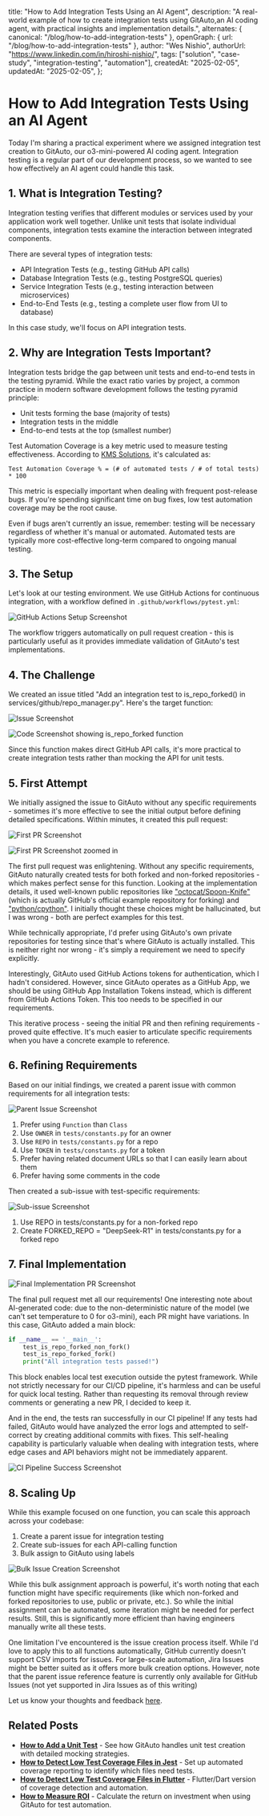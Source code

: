   title: "How to Add Integration Tests Using an AI Agent",
  description:
    "A real-world example of how to create integration tests using GitAuto,an AI coding agent, with practical insights and implementation details.",
  alternates: { canonical: "/blog/how-to-add-integration-tests" },
  openGraph: { url: "/blog/how-to-add-integration-tests" },
  author: "Wes Nishio",
  authorUrl: "https://www.linkedin.com/in/hiroshi-nishio/",
  tags: ["solution", "case-study", "integration-testing", "automation"],
  createdAt: "2025-02-05",
  updatedAt: "2025-02-05",
};

# How to Add Integration Tests Using an AI Agent

Today I'm sharing a practical experiment where we assigned integration test creation to GitAuto, our o3-mini-powered AI coding agent. Integration testing is a regular part of our development process, so we wanted to see how effectively an AI agent could handle this task.

## 1. What is Integration Testing?

Integration testing verifies that different modules or services used by your application work well together. Unlike unit tests that isolate individual components, integration tests examine the interaction between integrated components.

There are several types of integration tests:

- API Integration Tests (e.g., testing GitHub API calls)
- Database Integration Tests (e.g., testing PostgreSQL queries)
- Service Integration Tests (e.g., testing interaction between microservices)
- End-to-End Tests (e.g., testing a complete user flow from UI to database)

In this case study, we'll focus on API integration tests.

## 2. Why are Integration Tests Important?

Integration tests bridge the gap between unit tests and end-to-end tests in the testing pyramid. While the exact ratio varies by project, a common practice in modern software development follows the testing pyramid principle:

- Unit tests forming the base (majority of tests)
- Integration tests in the middle
- End-to-end tests at the top (smallest number)

Test Automation Coverage is a key metric used to measure testing effectiveness. According to [KMS Solutions](https://kms-solutions.asia/blogs/top-8-key-metrics-for-test-automation), it's calculated as:

```
Test Automation Coverage % = (# of automated tests / # of total tests) * 100
```

This metric is especially important when dealing with frequent post-release bugs. If you're spending significant time on bug fixes, low test automation coverage may be the root cause.

Even if bugs aren't currently an issue, remember: testing will be necessary regardless of whether it's manual or automated. Automated tests are typically more cost-effective long-term compared to ongoing manual testing.

## 3. The Setup

Let's look at our testing environment. We use GitHub Actions for continuous integration, with a workflow defined in `.github/workflows/pytest.yml`:

![GitHub Actions Setup Screenshot](/blog/how-to-add-integration-tests/step3-1.png)

The workflow triggers automatically on pull request creation - this is particularly useful as it provides immediate validation of GitAuto's test implementations.

## 4. The Challenge

We created an issue titled "Add an integration test to is_repo_forked() in services/github/repo_manager.py". Here's the target function:

![Issue Screenshot](/blog/how-to-add-integration-tests/step4-1.png)

![Code Screenshot showing is_repo_forked function](/blog/how-to-add-integration-tests/step4-2.png)

Since this function makes direct GitHub API calls, it's more practical to create integration tests rather than mocking the API for unit tests.

## 5. First Attempt

We initially assigned the issue to GitAuto without any specific requirements - sometimes it's more effective to see the initial output before defining detailed specifications. Within minutes, it created this pull request:

![First PR Screenshot](/blog/how-to-add-integration-tests/step5-1.png)

![First PR Screenshot zoomed in](/blog/how-to-add-integration-tests/step5-2.png)

The first pull request was enlightening. Without any specific requirements, GitAuto naturally created tests for both forked and non-forked repositories - which makes perfect sense for this function. Looking at the implementation details, it used well-known public repositories like ["octocat/Spoon-Knife"](https://github.com/octocat/Spoon-Knife) (which is actually GitHub's official example repository for forking) and ["python/cpython"](https://github.com/python/cpython). I initially thought these choices might be hallucinated, but I was wrong - both are perfect examples for this test.

While technically appropriate, I'd prefer using GitAuto's own private repositories for testing since that's where GitAuto is actually installed. This is neither right nor wrong - it's simply a requirement we need to specify explicitly.

Interestingly, GitAuto used GitHub Actions tokens for authentication, which I hadn't considered. However, since GitAuto operates as a GitHub App, we should be using GitHub App Installation Tokens instead, which is different from GitHub Actions Token. This too needs to be specified in our requirements.

This iterative process - seeing the initial PR and then refining requirements - proved quite effective. It's much easier to articulate specific requirements when you have a concrete example to reference.

## 6. Refining Requirements

Based on our initial findings, we created a parent issue with common requirements for all integration tests:

![Parent Issue Screenshot](/blog/how-to-add-integration-tests/step6-1.png)

1. Prefer using `Function` than `Class`
2. Use `OWNER` in `tests/constants.py` for an owner
3. Use `REPO` in `tests/constants.py` for a repo
4. Use `TOKEN` in `tests/constants.py` for a token
5. Prefer having related document URLs so that I can easily learn about them
6. Prefer having some comments in the code

Then created a sub-issue with test-specific requirements:

![Sub-issue Screenshot](/blog/how-to-add-integration-tests/step6-2.png)

1. Use REPO in tests/constants.py for a non-forked repo
2. Create FORKED_REPO = "DeepSeek-R1" in tests/constants.py for a forked repo

## 7. Final Implementation

![Final Implementation PR Screenshot](/blog/how-to-add-integration-tests/step7-1.png)

The final pull request met all our requirements! One interesting note about AI-generated code: due to the non-deterministic nature of the model (we can't set temperature to 0 for o3-mini), each PR might have variations. In this case, GitAuto added a main block:

```python
if __name__ == '__main__':
    test_is_repo_forked_non_fork()
    test_is_repo_forked_fork()
    print("All integration tests passed!")
```

This block enables local test execution outside the pytest framework. While not strictly necessary for our CI/CD pipeline, it's harmless and can be useful for quick local testing. Rather than requesting its removal through review comments or generating a new PR, I decided to keep it.

And in the end, the tests ran successfully in our CI pipeline! If any tests had failed, GitAuto would have analyzed the error logs and attempted to self-correct by creating additional commits with fixes. This self-healing capability is particularly valuable when dealing with integration tests, where edge cases and API behaviors might not be immediately apparent.

![CI Pipeline Success Screenshot](/blog/how-to-add-integration-tests/step7-2.png)

## 8. Scaling Up

While this example focused on one function, you can scale this approach across your codebase:

1. Create a parent issue for integration testing
2. Create sub-issues for each API-calling function
3. Bulk assign to GitAuto using labels

![Bulk Issue Creation Screenshot](/blog/how-to-add-integration-tests/step8-1.png)

While this bulk assignment approach is powerful, it's worth noting that each function might have specific requirements (like which non-forked and forked repositories to use, public or private, etc.). So while the initial assignment can be automated, some iteration might be needed for perfect results. Still, this is significantly more efficient than having engineers manually write all these tests.

One limitation I've encountered is the issue creation process itself. While I'd love to apply this to all functions automatically, GitHub currently doesn't support CSV imports for issues. For large-scale automation, Jira Issues might be better suited as it offers more bulk creation options. However, note that the parent issue reference feature is currently only available for GitHub Issues (not yet supported in Jira Issues as of this writing)

Let us know your thoughts and feedback [here](/contact).

## Related Posts

- **[How to Add a Unit Test](/blog/how-to-add-a-unit-test)** - See how GitAuto handles unit test creation with detailed mocking strategies.
- **[How to Detect Low Test Coverage Files in Jest](/blog/how-to-detect-low-test-coverage-files-in-jest)** - Set up automated coverage reporting to identify which files need tests.
- **[How to Detect Low Test Coverage Files in Flutter](/blog/how-to-detect-low-test-coverage-files-in-flutter)** - Flutter/Dart version of coverage detection and automation.
- **[How to Measure ROI](/blog/how-to-measure-roi)** - Calculate the return on investment when using GitAuto for test automation.

